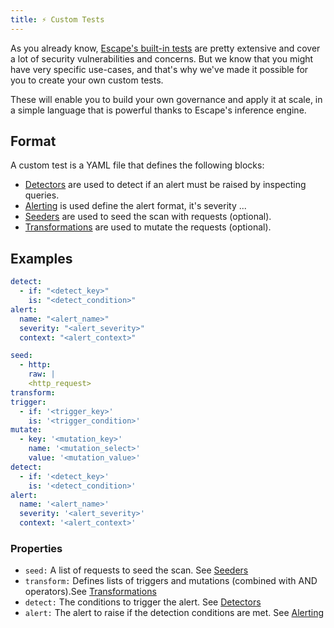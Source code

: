 ```yaml
---
title: ⚡ Custom Tests
---
```


As you already know, [Escape's built-in tests](../vulnerabilities) are
pretty extensive and cover a lot of security vulnerabilities and concerns.
But we know that you might have very specific use-cases, and that's why
we've made it possible for you to create your own custom tests.

These will enable you to build your own governance and apply it at scale,
in a simple language that is powerful thanks to Escape's inference engine.

## Format

A custom test is a YAML file that defines the following blocks:

- [Detectors](./detectors) are used to detect if an alert must be raised by inspecting queries.
- [Alerting](./alerting) is used define the alert format, it's severity ...
- [Seeders](./seeders) are used to seed the scan with requests (optional).
- [Transformations](./transformations) are used to mutate the requests (optional).

## Examples

```yaml
detect:
  - if: "<detect_key>"
    is: "<detect_condition>"
alert:
  name: "<alert_name>"
  severity: "<alert_severity>"
  context: "<alert_context>"
```

```yaml
seed:
  - http:
    raw: |
    <http_request>
transform:
trigger:
  - if: '<trigger_key>'
    is: '<trigger_condition>'
mutate:
  - key: '<mutation_key>'
    name: '<mutation_select>'
    value: '<mutation_value>'
detect:
  - if: '<detect_key>'
    is: '<detect_condition>'
alert:
  name: '<alert_name>'
  severity: '<alert_severity>'
  context: '<alert_context>'
```

### Properties

- `seed:` A list of requests to seed the scan. See [Seeders](./seeders)
- `transform:` Defines lists of triggers and mutations (combined with AND operators).See [Transformations](./transformations)
- `detect:` The conditions to trigger the alert. See [Detectors](./detectors)
- `alert:` The alert to raise if the detection conditions are met. See [Alerting](./alerting)
